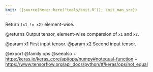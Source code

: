 ```yaml
---
knit: ({source(here::here("tools/knit.R")); knit_man_src})
---
```

Return `(x1 != x2)` element-wise.

@returns
    Output tensor, element-wise comparsion of `x1` and `x2`.

@param x1 First input tensor.
@param x2 Second input tensor.

@export
@family ops
@seealso
+ <https:/keras.io/keras_core/api/ops/numpy#notequal-function>
+ <https://www.tensorflow.org/api_docs/python/tf/keras/ops/not_equal>
